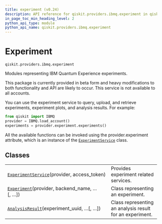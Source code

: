 ```yaml
---
title: experiment (v0.24)
description: API reference for qiskit.providers.ibmq.experiment in qiskit v0.24
in_page_toc_min_heading_level: 2
python_api_type: module
python_api_name: qiskit.providers.ibmq.experiment
---
```


<span id="module-qiskit.providers.ibmq.experiment" />

<span id="qiskit-providers-ibmq-experiment" />

<span id="experiment-qiskit-providers-ibmq-experiment" />

# Experiment

`qiskit.providers.ibmq.experiment`

Modules representing IBM Quantum Experience experiments.

<Admonition title="Caution" type="note">
  This package is currently provided in beta form and heavy modifications to both functionality and API are likely to occur.
</Admonition>

<Admonition title="Note" type="note">
  This service is not available to all accounts.
</Admonition>

You can use the experiment service to query, upload, and retrieve experiments, experiment plots, and analysis results. For example:

```python
from qiskit import IBMQ
provider = IBMQ.load_account()
experiments = provider.experiment.experiments()
```

All the available functions can be invoked using the provider.experiment attribute, which is an instance of the [`ExperimentService`](qiskit.providers.ibmq.experiment.ExperimentService "qiskit.providers.ibmq.experiment.ExperimentService") class.

## Classes

|                                                                                                                                                         |                                                          |
| ------------------------------------------------------------------------------------------------------------------------------------------------------- | -------------------------------------------------------- |
| [`ExperimentService`](qiskit.providers.ibmq.experiment.ExperimentService "qiskit.providers.ibmq.experiment.ExperimentService")(provider, access\_token) | Provides experiment related services.                    |
| [`Experiment`](qiskit.providers.ibmq.experiment.Experiment "qiskit.providers.ibmq.experiment.Experiment")(provider, backend\_name, …\[, …])             | Class representing an experiment.                        |
| [`AnalysisResult`](qiskit.providers.ibmq.experiment.AnalysisResult "qiskit.providers.ibmq.experiment.AnalysisResult")(experiment\_uuid, …\[, …])        | Class representing an analysis result for an experiment. |

